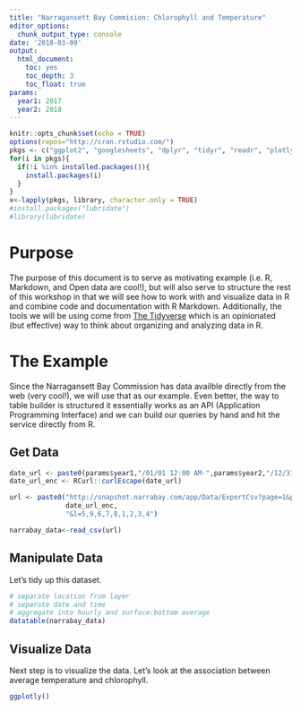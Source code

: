 ```yaml
---
title: "Narragansett Bay Commision: Chlorophyll and Temperature"
editor_options:
  chunk_output_type: console
date: '2018-03-09'
output:
  html_document:
    toc: yes
    toc_depth: 3
    toc_float: true
params:
  year1: 2017
  year2: 2018
---
```


```r
knitr::opts_chunk$set(echo = TRUE)
options(repos="http://cran.rstudio.com/")
pkgs <- c("ggplot2", "googlesheets", "dplyr", "tidyr", "readr", "plotly", "DT")
for(i in pkgs){
  if(!i %in% installed.packages()){
    install.packages(i)
  }
}
x<-lapply(pkgs, library, character.only = TRUE)
#install.packages("lubridate")
#library(lubridate)
```

# Purpose

The purpose of this document is to serve as motivating example (i.e. R, Markdown, and Open data are cool!), but will also serve to structure the rest of this workshop in that we will see how to work with and visualize data in R and combine code and documentation with R Markdown. Additionally, the tools we will be using come from [The Tidyverse](https://tidyverse.org) which is an opinionated (but effective) way to think about organizing and analyzing data in R.

# The Example

Since the Narragansett Bay Commission has data availble directly from the web (very cool!), we will use that as our example.  Even better, the way to table builder is structured it essentially works as an API (Application Programming Interface) and we can build our queries by hand and hit the service directly from R.

## Get Data 

```r
date_url <- paste0(params$year1,"/01/01 12:00 AM-",params$year2,"/12/31 11:59 PM")
date_url_enc <- RCurl::curlEscape(date_url)

url <- paste0("http://snapshot.narrabay.com/app/Data/ExportCsv?page=1&p=Chl,pH,Temp,Z&t=",
              date_url_enc, 
              "&l=5,9,6,7,8,1,2,3,4")

narrabay_data<-read_csv(url)
```

## Manipulate Data

Let's tidy up this dataset.

```r
# separate location from layer
# separate date and time
# aggregate into hourly and surface:bottom average
datatable(narrabay_data)
```

## Visualize Data

Next step is to visualize the data.  Let's look at the association between average temperature and chlorophyll.

```r
ggplotly()
```


